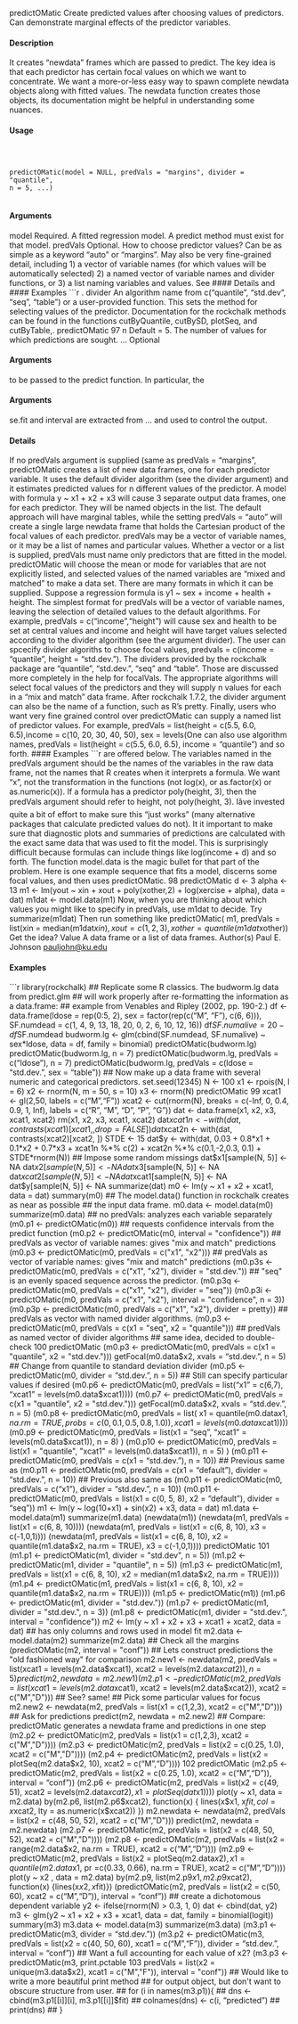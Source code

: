 predictOMatic Create predicted values after choosing values of predictors. Can
demonstrate marginal effects of the predictor variables.

#### Description

It creates "newdata" frames which are passed to predict. The key idea is that each predictor has
certain focal values on which we want to concentrate. We want a more-or-less easy way to spawn
complete newdata objects along with fitted values. The newdata function creates those objects, its
documentation might be helpful in understanding some nuances.

#### Usage
<pre><code>


predictOMatic(model = NULL, predVals = "margins", divider = "quantile",
n = 5, ...)

</code></pre>
#### Arguments

model Required. A fitted regression model. A predict method must exist for that
model.
predVals Optional. How to choose predictor values? Can be as simple as a keyword
"auto" or "margins". May also be very fine-grained detail, including 1) a vector
of variable names (for which values will be automatically selected) 2) a named
vector of variable names and divider functions, or 3) a list naming variables and
values. See 
#### Details
 and 
#### Examples
```r

.
divider An algorithm name from c("quantile", "std.dev", "seq", "table") or a user-provided
function. This sets the method for selecting values of the predictor. Documentation
for the rockchalk methods can be found in the functions cutByQuantile,
cutBySD, plotSeq, and cutByTable,.
predictOMatic 97
n Default = 5. The number of values for which predictions are sought.
... Optional 
</code></pre>
#### Arguments
 to be passed to the predict function. In particular, the 
</code></pre>
#### Arguments

se.fit and interval are extracted from ... and used to control the output.

#### Details

If no predVals argument is supplied (same as predVals = "margins", predictOMatic creates a list
of new data frames, one for each predictor variable. It uses the default divider algorithm (see the
divider argument) and it estimates predicted values for n different values of the predictor. A model
with formula y ~ x1 + x2 + x3 will cause 3 separate output data frames, one for each predictor.
They will be named objects in the list.
The default approach will have marginal tables, while the setting predVals = "auto" will create
a single large newdata frame that holds the Cartesian product of the focal values of each predictor.
predVals may be a vector of variable names, or it may be a list of names and particular values.
Whether a vector or a list is supplied, predVals must name only predictors that are fitted
in the model. predictOMatic will choose the mean or mode for variables that are not explicitly
listed, and selected values of the named variables are "mixed and matched" to make a
data set. There are many formats in which it can be supplied. Suppose a regression formula is
y1 ~ sex + income + health + height. The simplest format for predVals will be a vector
of variable names, leaving the selection of detailed values to the default algorithms. For example,
predVals = c("income","height") will cause sex and health to be set at central values
and income and height will have target values selected according to the divider algorithm (see the
argument divider).
The user can spcecify divider algoriths to choose focal values, predvals = c(income = "quantile", height = "std.dev.").
The dividers provided by the rockchalk package are "quantile", "std.dev.", "seq" and "table". Those
are discussed more completely in the help for focalVals. The appropriate algorithms will select
focal values of the predictors and they will supply n values for each in a "mix and match" data
frame. After rockchalk 1.7.2, the divider argument can also be the name of a function, such as R's
pretty.
Finally, users who want very fine grained control over predictOMatic can supply a named list of predictor
values. For example, predVals = list(height = c(5.5, 6.0, 6.5),income = c(10, 20, 30, 40, 50), sex = levels(One can also use algorithm names, predVals = list(height = c(5.5, 6.0, 6.5), income = "quantile")
and so forth. 
#### Examples
```r

 are offered below.
The variables named in the predVals argument should be the names of the variables in the raw data
frame, not the names that R creates when it interprets a formula. We want "x", not the transformation
in the functions (not log(x), or as.factor(x) or as.numeric(x)). If a formula has a predictor
poly(height, 3), then the predVals argument should refer to height, not poly(height, 3). Iâve
invested quite a bit of effort to make sure this "just works" (many alternative packages that calculate
predicted values do not).
It it important to make sure that diagnostic plots and summaries of predictions are calculated with
the exact same data that was used to fit the model. This is surprisingly difficult because formulas
can include things like log(income + d) and so forth. The function model.data is the magic bullet
for that part of the problem.
Here is one example sequence that fits a model, discerns some focal values, and then uses predictOMatic.
98 predictOMatic
d <- 3 alpha <- 13 m1 <- lm(yout ~ xin + xout + poly(xother,2) + log(xercise + alpha), data = dat)
m1dat <- model.data(m1)
Now, when you are thinking about which values you might like to specify in predVals, use m1dat
to decide. Try
summarize(m1dat)
Then run something like
predictOMatic( m1, predVals = list(xin = median(m1dat$xin), xout = c(1,2,3), xother = quantile(m1dat$xother))
Get the idea?
Value
A data frame or a list of data frames.
Author(s)
Paul E. Johnson <pauljohn@ku.edu>

#### Examples
```r


library(rockchalk)
## Replicate some R classics. The budworm.lg data from predict.glm
## will work properly after re-formatting the information as a data.frame:
## example from Venables and Ripley (2002, pp. 190-2.)
df <- data.frame(ldose = rep(0:5, 2),
sex = factor(rep(c("M", "F"), c(6, 6))),
SF.numdead = c(1, 4, 9, 13, 18, 20, 0, 2, 6, 10, 12, 16))
df$SF.numalive = 20 - df$SF.numdead
budworm.lg <- glm(cbind(SF.numdead, SF.numalive) ~ sex*ldose,
data = df, family = binomial)
predictOMatic(budworm.lg)
predictOMatic(budworm.lg, n = 7)
predictOMatic(budworm.lg, predVals = c("ldose"), n = 7)
predictOMatic(budworm.lg, predVals = c(ldose = "std.dev.", sex = "table"))
## Now make up a data frame with several numeric and categorical predictors.
set.seed(12345)
N <- 100
x1 <- rpois(N, l = 6)
x2 <- rnorm(N, m = 50, s = 10)
x3 <- rnorm(N)
predictOMatic 99
xcat1 <- gl(2,50, labels = c("M","F"))
xcat2 <- cut(rnorm(N), breaks = c(-Inf, 0, 0.4, 0.9, 1, Inf),
labels = c("R", "M", "D", "P", "G"))
dat <- data.frame(x1, x2, x3, xcat1, xcat2)
rm(x1, x2, x3, xcat1, xcat2)
dat$xcat1n <- with(dat, contrasts(xcat1)[xcat1, , drop = FALSE])
dat$xcat2n <- with(dat, contrasts(xcat2)[xcat2, ])
STDE <- 15
dat$y <- with(dat,
0.03 + 0.8*x1 + 0.1*x2 + 0.7*x3 + xcat1n %*% c(2) +
xcat2n %*% c(0.1,-2,0.3, 0.1) + STDE*rnorm(N))
## Impose some random missings
dat$x1[sample(N, 5)] <- NA
dat$x2[sample(N, 5)] <- NA
dat$x3[sample(N, 5)] <- NA
dat$xcat2[sample(N, 5)] <- NA
dat$xcat1[sample(N, 5)] <- NA
dat$y[sample(N, 5)] <- NA
summarize(dat)
m0 <- lm(y ~ x1 + x2 + xcat1, data = dat)
summary(m0)
## The model.data() function in rockchalk creates as near as possible
## the input data frame.
m0.data <- model.data(m0)
summarize(m0.data)
## no predVals: analyzes each variable separately
(m0.p1 <- predictOMatic(m0))
## requests confidence intervals from the predict function
(m0.p2 <- predictOMatic(m0, interval = "confidence"))
## predVals as vector of variable names: gives "mix and match" predictions
(m0.p3 <- predictOMatic(m0, predVals = c("x1", "x2")))
## predVals as vector of variable names: gives "mix and match" predictions
(m0.p3s <- predictOMatic(m0, predVals = c("x1", "x2"), divider = "std.dev."))
## "seq" is an evenly spaced sequence across the predictor.
(m0.p3q <- predictOMatic(m0, predVals = c("x1", "x2"), divider = "seq"))
(m0.p3i <- predictOMatic(m0, predVals = c("x1", "x2"),
interval = "confidence", n = 3))
(m0.p3p <- predictOMatic(m0, predVals = c("x1", "x2"), divider = pretty))
## predVals as vector with named divider algorithms.
(m0.p3 <- predictOMatic(m0, predVals = c(x1 = "seq", x2 = "quantile")))
## predVals as named vector of divider algorithms
## same idea, decided to double-check
100 predictOMatic
(m0.p3 <- predictOMatic(m0, predVals = c(x1 = "quantile", x2 = "std.dev.")))
getFocal(m0.data$x2, xvals = "std.dev.", n = 5)
## Change from quantile to standard deviation divider
(m0.p5 <- predictOMatic(m0, divider = "std.dev.", n = 5))
## Still can specify particular values if desired
(m0.p6 <- predictOMatic(m0, predVals = list("x1" = c(6,7),
"xcat1" = levels(m0.data$xcat1))))
(m0.p7 <- predictOMatic(m0, predVals = c(x1 = "quantile", x2 = "std.dev.")))
getFocal(m0.data$x2, xvals = "std.dev.", n = 5)
(m0.p8 <- predictOMatic(m0, predVals = list( x1 = quantile(m0.data$x1,
na.rm = TRUE, probs = c(0, 0.1, 0.5, 0.8,
1.0)), xcat1 = levels(m0.data$xcat1))))
(m0.p9 <- predictOMatic(m0, predVals = list(x1 = "seq", "xcat1" =
levels(m0.data$xcat1)), n = 8) )
(m0.p10 <- predictOMatic(m0, predVals = list(x1 = "quantile",
"xcat1" = levels(m0.data$xcat1)), n = 5) )
(m0.p11 <- predictOMatic(m0, predVals = c(x1 = "std.dev."), n = 10))
## Previous same as
(m0.p11 <- predictOMatic(m0, predVals = c(x1 = "default"), divider =
"std.dev.", n = 10))
## Previous also same as
(m0.p11 <- predictOMatic(m0, predVals = c("x1"), divider = "std.dev.", n = 10))
(m0.p11 <- predictOMatic(m0, predVals = list(x1 = c(0, 5, 8), x2 = "default"),
divider = "seq"))
m1 <- lm(y ~ log(10+x1) + sin(x2) + x3, data = dat)
m1.data <- model.data(m1)
summarize(m1.data)
(newdata(m1))
(newdata(m1, predVals = list(x1 = c(6, 8, 10))))
(newdata(m1, predVals = list(x1 = c(6, 8, 10), x3 = c(-1,0,1))))
(newdata(m1, predVals = list(x1 = c(6, 8, 10),
x2 = quantile(m1.data$x2, na.rm = TRUE), x3 = c(-1,0,1))))
predictOMatic 101
(m1.p1 <- predictOMatic(m1, divider = "std.dev", n = 5))
(m1.p2 <- predictOMatic(m1, divider = "quantile", n = 5))
(m1.p3 <- predictOMatic(m1, predVals = list(x1 = c(6, 8, 10),
x2 = median(m1.data$x2, na.rm = TRUE))))
(m1.p4 <- predictOMatic(m1, predVals = list(x1 = c(6, 8, 10),
x2 = quantile(m1.data$x2, na.rm = TRUE))))
(m1.p5 <- predictOMatic(m1))
(m1.p6 <- predictOMatic(m1, divider = "std.dev."))
(m1.p7 <- predictOMatic(m1, divider = "std.dev.", n = 3))
(m1.p8 <- predictOMatic(m1, divider = "std.dev.", interval = "confidence"))
m2 <- lm(y ~ x1 + x2 + x3 + xcat1 + xcat2, data = dat)
## has only columns and rows used in model fit
m2.data <- model.data(m2)
summarize(m2.data)
## Check all the margins
(predictOMatic(m2, interval = "conf"))
## Lets construct predictions the "old fashioned way" for comparison
m2.new1 <- newdata(m2, predVals = list(xcat1 = levels(m2.data$xcat1),
xcat2 = levels(m2.data$xcat2)), n = 5)
predict(m2, newdata = m2.new1)
(m2.p1 <- predictOMatic(m2,
predVals = list(xcat1 = levels(m2.data$xcat1),
xcat2 = levels(m2.data$xcat2)),
xcat2 = c("M","D")))
## See? same!
## Pick some particular values for focus
m2.new2 <- newdata(m2, predVals = list(x1 = c(1,2,3), xcat2 = c("M","D")))
## Ask for predictions
predict(m2, newdata = m2.new2)
## Compare: predictOMatic generates a newdata frame and predictions in one step
(m2.p2 <- predictOMatic(m2, predVals = list(x1 = c(1,2,3),
xcat2 = c("M","D"))))
(m2.p3 <- predictOMatic(m2, predVals = list(x2 = c(0.25, 1.0),
xcat2 = c("M","D"))))
(m2.p4 <- predictOMatic(m2, predVals = list(x2 = plotSeq(m2.data$x2, 10),
xcat2 = c("M","D"))))
102 predictOMatic
(m2.p5 <- predictOMatic(m2, predVals = list(x2 = c(0.25, 1.0),
xcat2 = c("M","D")), interval = "conf"))
(m2.p6 <- predictOMatic(m2, predVals = list(x2 = c(49, 51),
xcat2 = levels(m2.data$xcat2),
x1 = plotSeq(dat$x1))))
plot(y ~ x1, data = m2.data)
by(m2.p6, list(m2.p6$xcat2), function(x) {
lines(x$x1, x$fit, col = x$xcat2, lty = as.numeric(x$xcat2))
})
m2.newdata <- newdata(m2, predVals = list(x2 = c(48, 50, 52),
xcat2 = c("M","D")))
predict(m2, newdata = m2.newdata)
(m2.p7 <- predictOMatic(m2, predVals = list(x2 = c(48, 50, 52),
xcat2 = c("M","D"))))
(m2.p8 <- predictOMatic(m2,
predVals = list(x2 = range(m2.data$x2, na.rm = TRUE),
xcat2 = c("M","D"))))
(m2.p9 <- predictOMatic(m2, predVals = list(x2 = plotSeq(m2.data$x2),
x1 = quantile(m2.data$x1, pr =c(0.33, 0.66), na.rm = TRUE),
xcat2 = c("M","D"))))
plot(y ~ x2 , data = m2.data)
by(m2.p9, list(m2.p9$x1, m2.p9$xcat2), function(x) {lines(x$x2, x$fit)})
(predictOMatic(m2, predVals = list(x2 = c(50, 60), xcat2 = c("M","D")),
interval = "conf"))
## create a dichotomous dependent variable
y2 <- ifelse(rnorm(N) > 0.3, 1, 0)
dat <- cbind(dat, y2)
m3 <- glm(y2 ~ x1 + x2 + x3 + xcat1, data = dat, family = binomial(logit))
summary(m3)
m3.data <- model.data(m3)
summarize(m3.data)
(m3.p1 <- predictOMatic(m3, divider = "std.dev."))
(m3.p2 <- predictOMatic(m3, predVals = list(x2 = c(40, 50, 60),
xcat1 = c("M","F")),
divider = "std.dev.", interval = "conf"))
## Want a full accounting for each value of x2?
(m3.p3 <- predictOMatic(m3,
print.pctable 103
predVals = list(x2 = unique(m3.data$x2),
xcat1 = c("M","F")), interval = "conf"))
## Would like to write a more beautiful print method
## for output object, but don't want to obscure structure from user.
## for (i in names(m3.p1)){
## dns <- cbind(m3.p1[[i]][i], m3.p1[[i]]$fit)
## colnames(dns) <- c(i, "predicted")
## print(dns)
## }
